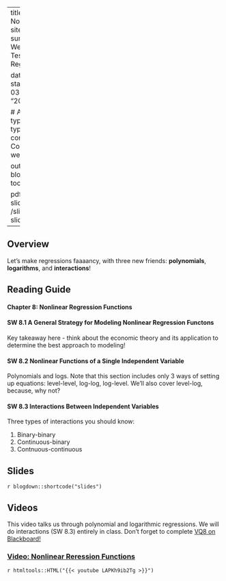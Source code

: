 

---
title: Week 9 - Nonlinear Regression
sitetitle: Week 9
summary: "EC200 - Week 9 Hypothesis Testing with Multiple Regression (CH8)"

date: "2022-03-11"
start_date: "2022-03-21"
end_date: "2022-03-25"

  
  # Academic page type (do not modify).
type: docs
menu:
  content:
    parent: Course content
    weight: 9
    
output:
  blogdown::html_page:
    toc: true

pdf: /slides/ch8-slides.pdf
thumb: /slides/ch8-slides.png



---

## Overview

Let's make regressions faaaancy, with three new friends: **polynomials**, **logarithms**, and **interactions**! 

## Reading Guide

#### **Chapter 8: Nonlinear Regression Functions**

#### **SW 8.1** A General Strategy for Modeling Nonlinear Regression Functons

Key takeaway here - think about the economic theory and its application to determine the best approach to modeling! 


#### **SW 8.2** Nonlinear Functions of a Single Independent Variable 

Polynomials and logs. Note that this section includes only 3 ways of setting up equations: level-level, log-log, log-level. We'll also cover level-log, because, why not?

#### **SW 8.3** Interactions Between Independent Variables

Three types of interactions you should know: 

1. Binary-binary
2. Continuous-binary
3. Contnuous-continuous



## Slides

`r blogdown::shortcode("slides")`

## Videos

This video talks us through polynomial and logarithmic regressions. We will do interactions (SW 8.3) entirely in class. Don't forget to complete [VQ8 on Blackboard!](https://blackboard.uvm.edu)

### [Video: Nonlinear Reression Functions](https://youtu.be/LAPKh9ib2Tg )
`r htmltools::HTML("{{< youtube LAPKh9ib2Tg >}}")`


